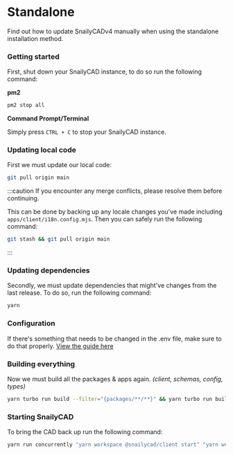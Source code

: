 # Standalone

Find out how to update SnailyCADv4 manually when using the standalone installation method.

### Getting started

First, shut down your SnailyCAD instance, to do so run the following command:

**pm2**

```bash
pm2 stop all
```

**Command Prompt/Terminal**

Simply press `CTRL + C` to stop your SnailyCAD instance.

### Updating local code

First we must update our local code:

```bash
git pull origin main
```

:::caution
If you encounter any merge conflicts, please resolve them before continuing.

This can be done by backing up any locale changes you've made including `apps/client/i18n.config.mjs`. Then you can safely run the following command:

```bash
git stash && git pull origin main
```

:::

### Updating dependencies

Secondly, we must update dependencies that might've changes from the last release. To do so, run the following command:

```bash
yarn
```

### Configuration

If there's something that needs to be changed in the .env file, make sure to do that properly. [View the guide here](/docs/guides/how-to-properly-update-env)

### Building everything

Now we must build all the packages & apps again. _(client, schemas, config, types)_

```bash
yarn turbo run build --filter="{packages/**/**}" && yarn turbo run build --filter="{apps/**/**}"
```

### Starting SnailyCAD

To bring the CAD back up run the following command:

```bash
yarn run concurrently "yarn workspace @snailycad/client start" "yarn workspace @snailycad/api generate && yarn workspace @snailycad/api start"
```
